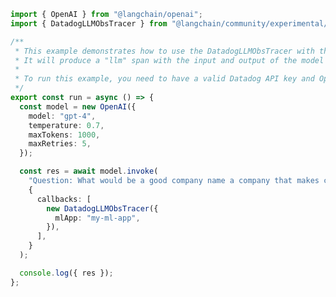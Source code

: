 ```typescript
import { OpenAI } from "@langchain/openai";
import { DatadogLLMObsTracer } from "@langchain/community/experimental/callbacks/handlers/datadog";

/**
 * This example demonstrates how to use the DatadogLLMObsTracer with the OpenAI model.
 * It will produce a "llm" span with the input and output of the model inside the meta field.
 *
 * To run this example, you need to have a valid Datadog API key and OpenAI API key.
 */
export const run = async () => {
  const model = new OpenAI({
    model: "gpt-4",
    temperature: 0.7,
    maxTokens: 1000,
    maxRetries: 5,
  });

  const res = await model.invoke(
    "Question: What would be a good company name a company that makes colorful socks?\nAnswer:",
    {
      callbacks: [
        new DatadogLLMObsTracer({
          mlApp: "my-ml-app",
        }),
      ],
    }
  );

  console.log({ res });
};
```
